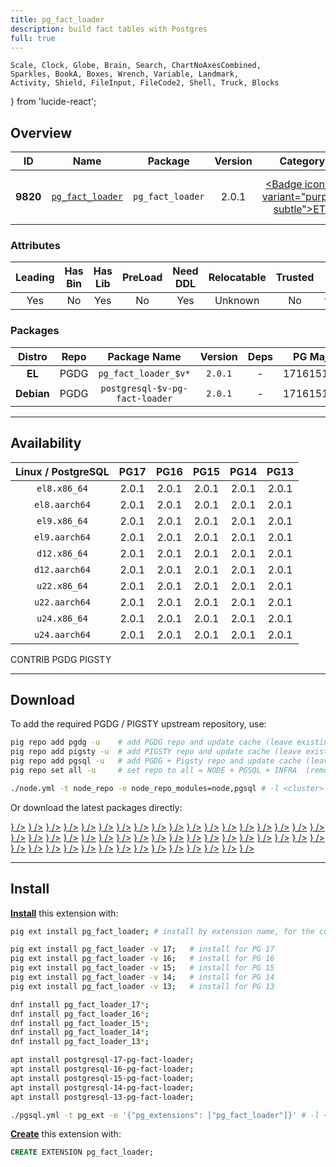 ```yaml
---
title: pg_fact_loader
description: build fact tables with Postgres
full: true
---
```


    Scale, Clock, Globe, Brain, Search, ChartNoAxesCombined,
    Sparkles, BookA, Boxes, Wrench, Variable, Landmark,
    Activity, Shield, FileInput, FileCode2, Shell, Truck, Blocks
} from 'lucide-react';

## Overview

| <TooltipIconButton tooltip="Extension unique identifier" side="top">ID</TooltipIconButton> | <TooltipIconButton tooltip="Extension name" side="top">Name</TooltipIconButton> | <TooltipIconButton tooltip="Package name for installation" side="top">Package</TooltipIconButton> | <TooltipIconButton tooltip="Latest available extension version" side="top">Version</TooltipIconButton> | <TooltipIconButton tooltip="Extension category" side="top">Category</TooltipIconButton> | <TooltipIconButton tooltip="Open source license" side="top">License</TooltipIconButton> | <TooltipIconButton tooltip="Programming language" side="top">Lang</TooltipIconButton> |
|:--------:|:--------:|:----------:|:--------------:|:---------------------------------------:|:------------------------------------------------------:|:----:|
| **9820** | [`pg_fact_loader`](https://github.com/enova/pg_fact_loader) | `pg_fact_loader` | 2.0.1 | <a href="/ext/etl" className="no-underline"><Badge icon={<Truck />} variant="purple-subtle">ETL</Badge></a> | <a href="/ext/list/license#mit" className="no-underline"><Badge icon={<Scale />} variant="blue-subtle">MIT</Badge></a> | <a href="/ext/list/lang#c"><Badge icon={<FileCode2 />} variant="blue-subtle">C</Badge></a> |

### Attributes

| <TooltipIconButton tooltip="The Primary Leading extension in the Package" side="top">Leading</TooltipIconButton> | <TooltipIconButton tooltip="Contains binary utils" side="top">Has Bin</TooltipIconButton> | <TooltipIconButton tooltip="Contains .so shared library files" side="top">Has Lib</TooltipIconButton> | <TooltipIconButton tooltip="Requires preloading via shared_preload_libraries" side="top">PreLoad</TooltipIconButton> | <TooltipIconButton tooltip="Requires CREATE EXTENSION DDL command" side="top">Need DDL</TooltipIconButton> | <TooltipIconButton tooltip="Can be installed in any schema" side="top">Relocatable</TooltipIconButton> | <TooltipIconButton tooltip="Can be created by non-superuser" side="top">Trusted</TooltipIconButton> | <TooltipIconButton tooltip="Schemas used by this extension" side="top">Schemas</TooltipIconButton> |
|:-------:|:-------:|:-------:|:-------:|:--------:|:-----------:|:-------:|:-------:|
| Yes | No | Yes | No | Yes | Unknown | No | `fact_loader` |

### Packages

| <TooltipIconButton tooltip="Linux distribution family, EL or Debian" side="top">Distro</TooltipIconButton> | <TooltipIconButton tooltip="Package repository" side="top">Repo</TooltipIconButton> | <TooltipIconButton tooltip="The RPM/DEB Package Name Pattern (replace $v with real pg major)" side="top">Package Name</TooltipIconButton> | <TooltipIconButton tooltip="Latest package version" side="top">Version</TooltipIconButton> | <TooltipIconButton tooltip="RPM/DEB Package dependencies" side="top">Deps</TooltipIconButton> | <TooltipIconButton tooltip="Available in these PostgreSQL Major Versions" side="top">PG Major</TooltipIconButton> |
|:----------:|:--------:|:------------------------:|:-----------:|:------------:|:------------------:|
|   **EL**   | <Badge variant="blue-subtle"><span className="font-bold">PGDG</span></Badge> | `pg_fact_loader_$v*` | `2.0.1` | - | <Badge variant="green-subtle">17</Badge><Badge variant="green-subtle">16</Badge><Badge variant="green-subtle">15</Badge><Badge variant="green-subtle">14</Badge><Badge variant="green-subtle">13</Badge> |
| **Debian** | <Badge variant="blue-subtle"><span className="font-bold">PGDG</span></Badge> | `postgresql-$v-pg-fact-loader` | `2.0.1` | - | <Badge variant="green-subtle">17</Badge><Badge variant="green-subtle">16</Badge><Badge variant="green-subtle">15</Badge><Badge variant="green-subtle">14</Badge><Badge variant="green-subtle">13</Badge> |



------

## Availability

| <TooltipIconButton tooltip="Linux Distro Arch / PostgreSQL Major Version" side="top">Linux / PostgreSQL </TooltipIconButton> | **PG17** | **PG16** | **PG15** | **PG14** | **PG13** |
|:-----:|:-----:|:-----:|:-----:|:-----:|:-----:|
| `el8.x86_64` | <Badge variant="blue-subtle">2.0.1</Badge> | <Badge variant="blue-subtle">2.0.1</Badge> | <Badge variant="blue-subtle">2.0.1</Badge> | <Badge variant="blue-subtle">2.0.1</Badge> | <Badge variant="blue-subtle">2.0.1</Badge> |
| `el8.aarch64` | <Badge variant="blue-subtle">2.0.1</Badge> | <Badge variant="blue-subtle">2.0.1</Badge> | <Badge variant="blue-subtle">2.0.1</Badge> | <Badge variant="blue-subtle">2.0.1</Badge> | <Badge variant="blue-subtle">2.0.1</Badge> |
| `el9.x86_64` | <Badge variant="blue-subtle">2.0.1</Badge> | <Badge variant="blue-subtle">2.0.1</Badge> | <Badge variant="blue-subtle">2.0.1</Badge> | <Badge variant="blue-subtle">2.0.1</Badge> | <Badge variant="blue-subtle">2.0.1</Badge> |
| `el9.aarch64` | <Badge variant="blue-subtle">2.0.1</Badge> | <Badge variant="blue-subtle">2.0.1</Badge> | <Badge variant="blue-subtle">2.0.1</Badge> | <Badge variant="blue-subtle">2.0.1</Badge> | <Badge variant="blue-subtle">2.0.1</Badge> |
| `d12.x86_64` | <Badge variant="blue-subtle">2.0.1</Badge> | <Badge variant="blue-subtle">2.0.1</Badge> | <Badge variant="blue-subtle">2.0.1</Badge> | <Badge variant="blue-subtle">2.0.1</Badge> | <Badge variant="blue-subtle">2.0.1</Badge> |
| `d12.aarch64` | <Badge variant="blue-subtle">2.0.1</Badge> | <Badge variant="blue-subtle">2.0.1</Badge> | <Badge variant="blue-subtle">2.0.1</Badge> | <Badge variant="blue-subtle">2.0.1</Badge> | <Badge variant="blue-subtle">2.0.1</Badge> |
| `u22.x86_64` | <Badge variant="blue-subtle">2.0.1</Badge> | <Badge variant="blue-subtle">2.0.1</Badge> | <Badge variant="blue-subtle">2.0.1</Badge> | <Badge variant="blue-subtle">2.0.1</Badge> | <Badge variant="blue-subtle">2.0.1</Badge> |
| `u22.aarch64` | <Badge variant="blue-subtle">2.0.1</Badge> | <Badge variant="blue-subtle">2.0.1</Badge> | <Badge variant="blue-subtle">2.0.1</Badge> | <Badge variant="blue-subtle">2.0.1</Badge> | <Badge variant="blue-subtle">2.0.1</Badge> |
| `u24.x86_64` | <Badge variant="blue-subtle">2.0.1</Badge> | <Badge variant="blue-subtle">2.0.1</Badge> | <Badge variant="blue-subtle">2.0.1</Badge> | <Badge variant="blue-subtle">2.0.1</Badge> | <Badge variant="blue-subtle">2.0.1</Badge> |
| `u24.aarch64` | <Badge variant="blue-subtle">2.0.1</Badge> | <Badge variant="blue-subtle">2.0.1</Badge> | <Badge variant="blue-subtle">2.0.1</Badge> | <Badge variant="blue-subtle">2.0.1</Badge> | <Badge variant="blue-subtle">2.0.1</Badge> |

<Badge variant="green-subtle"><span className="font-black">CONTRIB</span></Badge> <Badge variant="blue-subtle"><span className="font-black">PGDG</span></Badge> <Badge variant="amber-subtle"><span className="font-black">PIGSTY</span></Badge>

------

## Download

To add the required PGDG / PIGSTY upstream repository, use:

```bash tab="pig"
pig repo add pgdg -u    # add PGDG repo and update cache (leave existing repos)
pig repo add pigsty -u  # add PIGSTY repo and update cache (leave existing repos)
pig repo add pgsql -u   # add PGDG + Pigsty repo and update cache (leave existing repos)
pig repo set all -u     # set repo to all = NODE + PGSQL + INFRA  (remove existing repos)
```
```bash tab="pigsty"
./node.yml -t node_repo -e node_repo_modules=node,pgsql # -l <cluster>
```

Or download the latest packages directly:

<Files>
    <Folder name="el8.x86_64">
        <a href="https://download.postgresql.org/pub/repos/yum/17/redhat/rhel-8-x86_64/pg_fact_loader_17-2.0.1-3PGDG.rhel8.noarch.rpm"><File name="pg_fact_loader_17-2.0.1-3PGDG.rhel8.noarch.rpm" icon={<Package className="text-emerald-500" />} /></a>
        <a href="https://download.postgresql.org/pub/repos/yum/16/redhat/rhel-8-x86_64/pg_fact_loader_16-2.0.1-3PGDG.rhel8.noarch.rpm"><File name="pg_fact_loader_16-2.0.1-3PGDG.rhel8.noarch.rpm" icon={<Package className="text-emerald-500" />} /></a>
        <a href="https://download.postgresql.org/pub/repos/yum/15/redhat/rhel-8-x86_64/pg_fact_loader_15-2.0.1-3PGDG.rhel8.noarch.rpm"><File name="pg_fact_loader_15-2.0.1-3PGDG.rhel8.noarch.rpm" icon={<Package className="text-emerald-500" />} /></a>
        <a href="https://download.postgresql.org/pub/repos/yum/14/redhat/rhel-8-x86_64/pg_fact_loader_14-2.0.1-3PGDG.rhel8.noarch.rpm"><File name="pg_fact_loader_14-2.0.1-3PGDG.rhel8.noarch.rpm" icon={<Package className="text-emerald-500" />} /></a>
        <a href="https://download.postgresql.org/pub/repos/yum/13/redhat/rhel-8-x86_64/pg_fact_loader_13-2.0.1-3PGDG.rhel8.noarch.rpm"><File name="pg_fact_loader_13-2.0.1-3PGDG.rhel8.noarch.rpm" icon={<Package className="text-emerald-500" />} /></a>
    </Folder>
    <Folder name="el8.aarch64">
        <a href="https://download.postgresql.org/pub/repos/yum/17/redhat/rhel-8-aarch64/pg_fact_loader_17-2.0.1-3PGDG.rhel8.noarch.rpm"><File name="pg_fact_loader_17-2.0.1-3PGDG.rhel8.noarch.rpm" icon={<Package className="text-orange-500" />} /></a>
        <a href="https://download.postgresql.org/pub/repos/yum/16/redhat/rhel-8-aarch64/pg_fact_loader_16-2.0.1-3PGDG.rhel8.noarch.rpm"><File name="pg_fact_loader_16-2.0.1-3PGDG.rhel8.noarch.rpm" icon={<Package className="text-orange-500" />} /></a>
        <a href="https://download.postgresql.org/pub/repos/yum/15/redhat/rhel-8-aarch64/pg_fact_loader_15-2.0.1-3PGDG.rhel8.noarch.rpm"><File name="pg_fact_loader_15-2.0.1-3PGDG.rhel8.noarch.rpm" icon={<Package className="text-orange-500" />} /></a>
        <a href="https://download.postgresql.org/pub/repos/yum/14/redhat/rhel-8-aarch64/pg_fact_loader_14-2.0.1-3PGDG.rhel8.noarch.rpm"><File name="pg_fact_loader_14-2.0.1-3PGDG.rhel8.noarch.rpm" icon={<Package className="text-orange-500" />} /></a>
        <a href="https://download.postgresql.org/pub/repos/yum/13/redhat/rhel-8-aarch64/pg_fact_loader_13-2.0.1-3PGDG.rhel8.noarch.rpm"><File name="pg_fact_loader_13-2.0.1-3PGDG.rhel8.noarch.rpm" icon={<Package className="text-orange-500" />} /></a>
    </Folder>
    <Folder name="el9.x86_64">
        <a href="https://download.postgresql.org/pub/repos/yum/17/redhat/rhel-9-x86_64/pg_fact_loader_17-2.0.1-3PGDG.rhel9.noarch.rpm"><File name="pg_fact_loader_17-2.0.1-3PGDG.rhel9.noarch.rpm" icon={<Package className="text-emerald-500" />} /></a>
        <a href="https://download.postgresql.org/pub/repos/yum/16/redhat/rhel-9-x86_64/pg_fact_loader_16-2.0.1-3PGDG.rhel9.noarch.rpm"><File name="pg_fact_loader_16-2.0.1-3PGDG.rhel9.noarch.rpm" icon={<Package className="text-emerald-500" />} /></a>
        <a href="https://download.postgresql.org/pub/repos/yum/15/redhat/rhel-9-x86_64/pg_fact_loader_15-2.0.1-3PGDG.rhel9.noarch.rpm"><File name="pg_fact_loader_15-2.0.1-3PGDG.rhel9.noarch.rpm" icon={<Package className="text-emerald-500" />} /></a>
        <a href="https://download.postgresql.org/pub/repos/yum/14/redhat/rhel-9-x86_64/pg_fact_loader_14-2.0.1-3PGDG.rhel9.noarch.rpm"><File name="pg_fact_loader_14-2.0.1-3PGDG.rhel9.noarch.rpm" icon={<Package className="text-emerald-500" />} /></a>
        <a href="https://download.postgresql.org/pub/repos/yum/13/redhat/rhel-9-x86_64/pg_fact_loader_13-2.0.1-3PGDG.rhel9.noarch.rpm"><File name="pg_fact_loader_13-2.0.1-3PGDG.rhel9.noarch.rpm" icon={<Package className="text-emerald-500" />} /></a>
    </Folder>
    <Folder name="el9.aarch64">
        <a href="https://download.postgresql.org/pub/repos/yum/17/redhat/rhel-9-aarch64/pg_fact_loader_17-2.0.1-3PGDG.rhel9.noarch.rpm"><File name="pg_fact_loader_17-2.0.1-3PGDG.rhel9.noarch.rpm" icon={<Package className="text-orange-500" />} /></a>
        <a href="https://download.postgresql.org/pub/repos/yum/16/redhat/rhel-9-aarch64/pg_fact_loader_16-2.0.1-3PGDG.rhel9.noarch.rpm"><File name="pg_fact_loader_16-2.0.1-3PGDG.rhel9.noarch.rpm" icon={<Package className="text-orange-500" />} /></a>
        <a href="https://download.postgresql.org/pub/repos/yum/15/redhat/rhel-9-aarch64/pg_fact_loader_15-2.0.1-3PGDG.rhel9.noarch.rpm"><File name="pg_fact_loader_15-2.0.1-3PGDG.rhel9.noarch.rpm" icon={<Package className="text-orange-500" />} /></a>
        <a href="https://download.postgresql.org/pub/repos/yum/14/redhat/rhel-9-aarch64/pg_fact_loader_14-2.0.1-3PGDG.rhel9.noarch.rpm"><File name="pg_fact_loader_14-2.0.1-3PGDG.rhel9.noarch.rpm" icon={<Package className="text-orange-500" />} /></a>
        <a href="https://download.postgresql.org/pub/repos/yum/13/redhat/rhel-9-aarch64/pg_fact_loader_13-2.0.1-3PGDG.rhel9.noarch.rpm"><File name="pg_fact_loader_13-2.0.1-3PGDG.rhel9.noarch.rpm" icon={<Package className="text-orange-500" />} /></a>
    </Folder>
    <Folder name="d12.x86_64">
        <a href="https://apt.postgresql.org/pub/repos/apt/pool/main/p/pg-fact-loader/postgresql-17-pg-fact-loader_2.0.1-5.pgdg120+1_arm64.deb"><File name="postgresql-17-pg-fact-loader_2.0.1-5.pgdg120+1_arm64.deb" icon={<Box className="text-emerald-500" />} /></a>
        <a href="https://apt.postgresql.org/pub/repos/apt/pool/main/p/pg-fact-loader/postgresql-16-pg-fact-loader_2.0.1-5.pgdg120+1_arm64.deb"><File name="postgresql-16-pg-fact-loader_2.0.1-5.pgdg120+1_arm64.deb" icon={<Box className="text-emerald-500" />} /></a>
        <a href="https://apt.postgresql.org/pub/repos/apt/pool/main/p/pg-fact-loader/postgresql-15-pg-fact-loader_2.0.1-5.pgdg120+1_arm64.deb"><File name="postgresql-15-pg-fact-loader_2.0.1-5.pgdg120+1_arm64.deb" icon={<Box className="text-emerald-500" />} /></a>
        <a href="https://apt.postgresql.org/pub/repos/apt/pool/main/p/pg-fact-loader/postgresql-14-pg-fact-loader_2.0.1-5.pgdg120+1_arm64.deb"><File name="postgresql-14-pg-fact-loader_2.0.1-5.pgdg120+1_arm64.deb" icon={<Box className="text-emerald-500" />} /></a>
        <a href="https://apt.postgresql.org/pub/repos/apt/pool/main/p/pg-fact-loader/postgresql-13-pg-fact-loader_2.0.1-5.pgdg120+1_arm64.deb"><File name="postgresql-13-pg-fact-loader_2.0.1-5.pgdg120+1_arm64.deb" icon={<Box className="text-emerald-500" />} /></a>
    </Folder>
    <Folder name="d12.aarch64">
        <a href="https://apt.postgresql.org/pub/repos/apt/pool/main/p/pg-fact-loader/postgresql-17-pg-fact-loader_2.0.1-5.pgdg120+1_amd64.deb"><File name="postgresql-17-pg-fact-loader_2.0.1-5.pgdg120+1_amd64.deb" icon={<Box className="text-orange-500" />} /></a>
        <a href="https://apt.postgresql.org/pub/repos/apt/pool/main/p/pg-fact-loader/postgresql-16-pg-fact-loader_2.0.1-5.pgdg120+1_amd64.deb"><File name="postgresql-16-pg-fact-loader_2.0.1-5.pgdg120+1_amd64.deb" icon={<Box className="text-orange-500" />} /></a>
        <a href="https://apt.postgresql.org/pub/repos/apt/pool/main/p/pg-fact-loader/postgresql-15-pg-fact-loader_2.0.1-5.pgdg120+1_amd64.deb"><File name="postgresql-15-pg-fact-loader_2.0.1-5.pgdg120+1_amd64.deb" icon={<Box className="text-orange-500" />} /></a>
        <a href="https://apt.postgresql.org/pub/repos/apt/pool/main/p/pg-fact-loader/postgresql-14-pg-fact-loader_2.0.1-5.pgdg120+1_amd64.deb"><File name="postgresql-14-pg-fact-loader_2.0.1-5.pgdg120+1_amd64.deb" icon={<Box className="text-orange-500" />} /></a>
        <a href="https://apt.postgresql.org/pub/repos/apt/pool/main/p/pg-fact-loader/postgresql-13-pg-fact-loader_2.0.1-5.pgdg120+1_amd64.deb"><File name="postgresql-13-pg-fact-loader_2.0.1-5.pgdg120+1_amd64.deb" icon={<Box className="text-orange-500" />} /></a>
    </Folder>
    <Folder name="u22.x86_64">
        <a href="https://apt.postgresql.org/pub/repos/apt/pool/main/p/pg-fact-loader/postgresql-17-pg-fact-loader_2.0.1-5.pgdg22.04+1_amd64.deb"><File name="postgresql-17-pg-fact-loader_2.0.1-5.pgdg22.04+1_amd64.deb" icon={<Box className="text-emerald-500" />} /></a>
        <a href="https://apt.postgresql.org/pub/repos/apt/pool/main/p/pg-fact-loader/postgresql-16-pg-fact-loader_2.0.1-5.pgdg22.04+1_amd64.deb"><File name="postgresql-16-pg-fact-loader_2.0.1-5.pgdg22.04+1_amd64.deb" icon={<Box className="text-emerald-500" />} /></a>
        <a href="https://apt.postgresql.org/pub/repos/apt/pool/main/p/pg-fact-loader/postgresql-15-pg-fact-loader_2.0.1-5.pgdg22.04+1_amd64.deb"><File name="postgresql-15-pg-fact-loader_2.0.1-5.pgdg22.04+1_amd64.deb" icon={<Box className="text-emerald-500" />} /></a>
        <a href="https://apt.postgresql.org/pub/repos/apt/pool/main/p/pg-fact-loader/postgresql-14-pg-fact-loader_2.0.1-5.pgdg22.04+1_amd64.deb"><File name="postgresql-14-pg-fact-loader_2.0.1-5.pgdg22.04+1_amd64.deb" icon={<Box className="text-emerald-500" />} /></a>
        <a href="https://apt.postgresql.org/pub/repos/apt/pool/main/p/pg-fact-loader/postgresql-13-pg-fact-loader_2.0.1-5.pgdg22.04+1_amd64.deb"><File name="postgresql-13-pg-fact-loader_2.0.1-5.pgdg22.04+1_amd64.deb" icon={<Box className="text-emerald-500" />} /></a>
    </Folder>
    <Folder name="u22.aarch64">
        <a href="https://apt.postgresql.org/pub/repos/apt/pool/main/p/pg-fact-loader/postgresql-17-pg-fact-loader_2.0.1-5.pgdg22.04+1_arm64.deb"><File name="postgresql-17-pg-fact-loader_2.0.1-5.pgdg22.04+1_arm64.deb" icon={<Box className="text-orange-500" />} /></a>
        <a href="https://apt.postgresql.org/pub/repos/apt/pool/main/p/pg-fact-loader/postgresql-16-pg-fact-loader_2.0.1-5.pgdg22.04+1_arm64.deb"><File name="postgresql-16-pg-fact-loader_2.0.1-5.pgdg22.04+1_arm64.deb" icon={<Box className="text-orange-500" />} /></a>
        <a href="https://apt.postgresql.org/pub/repos/apt/pool/main/p/pg-fact-loader/postgresql-15-pg-fact-loader_2.0.1-5.pgdg22.04+1_arm64.deb"><File name="postgresql-15-pg-fact-loader_2.0.1-5.pgdg22.04+1_arm64.deb" icon={<Box className="text-orange-500" />} /></a>
        <a href="https://apt.postgresql.org/pub/repos/apt/pool/main/p/pg-fact-loader/postgresql-14-pg-fact-loader_2.0.1-5.pgdg22.04+1_arm64.deb"><File name="postgresql-14-pg-fact-loader_2.0.1-5.pgdg22.04+1_arm64.deb" icon={<Box className="text-orange-500" />} /></a>
        <a href="https://apt.postgresql.org/pub/repos/apt/pool/main/p/pg-fact-loader/postgresql-13-pg-fact-loader_2.0.1-5.pgdg22.04+1_arm64.deb"><File name="postgresql-13-pg-fact-loader_2.0.1-5.pgdg22.04+1_arm64.deb" icon={<Box className="text-orange-500" />} /></a>
    </Folder>
    <Folder name="u24.x86_64">
        <a href="https://apt.postgresql.org/pub/repos/apt/pool/main/p/pg-fact-loader/postgresql-17-pg-fact-loader_2.0.1-5.pgdg24.04+1_amd64.deb"><File name="postgresql-17-pg-fact-loader_2.0.1-5.pgdg24.04+1_amd64.deb" icon={<Box className="text-emerald-500" />} /></a>
        <a href="https://apt.postgresql.org/pub/repos/apt/pool/main/p/pg-fact-loader/postgresql-16-pg-fact-loader_2.0.1-5.pgdg24.04+1_amd64.deb"><File name="postgresql-16-pg-fact-loader_2.0.1-5.pgdg24.04+1_amd64.deb" icon={<Box className="text-emerald-500" />} /></a>
        <a href="https://apt.postgresql.org/pub/repos/apt/pool/main/p/pg-fact-loader/postgresql-15-pg-fact-loader_2.0.1-5.pgdg24.04+1_amd64.deb"><File name="postgresql-15-pg-fact-loader_2.0.1-5.pgdg24.04+1_amd64.deb" icon={<Box className="text-emerald-500" />} /></a>
        <a href="https://apt.postgresql.org/pub/repos/apt/pool/main/p/pg-fact-loader/postgresql-14-pg-fact-loader_2.0.1-5.pgdg24.04+1_amd64.deb"><File name="postgresql-14-pg-fact-loader_2.0.1-5.pgdg24.04+1_amd64.deb" icon={<Box className="text-emerald-500" />} /></a>
        <a href="https://apt.postgresql.org/pub/repos/apt/pool/main/p/pg-fact-loader/postgresql-13-pg-fact-loader_2.0.1-5.pgdg24.04+1_amd64.deb"><File name="postgresql-13-pg-fact-loader_2.0.1-5.pgdg24.04+1_amd64.deb" icon={<Box className="text-emerald-500" />} /></a>
    </Folder>
    <Folder name="u24.aarch64">
        <a href="https://apt.postgresql.org/pub/repos/apt/pool/main/p/pg-fact-loader/postgresql-17-pg-fact-loader_2.0.1-5.pgdg24.04+1_arm64.deb"><File name="postgresql-17-pg-fact-loader_2.0.1-5.pgdg24.04+1_arm64.deb" icon={<Box className="text-orange-500" />} /></a>
        <a href="https://apt.postgresql.org/pub/repos/apt/pool/main/p/pg-fact-loader/postgresql-16-pg-fact-loader_2.0.1-5.pgdg24.04+1_arm64.deb"><File name="postgresql-16-pg-fact-loader_2.0.1-5.pgdg24.04+1_arm64.deb" icon={<Box className="text-orange-500" />} /></a>
        <a href="https://apt.postgresql.org/pub/repos/apt/pool/main/p/pg-fact-loader/postgresql-15-pg-fact-loader_2.0.1-5.pgdg24.04+1_arm64.deb"><File name="postgresql-15-pg-fact-loader_2.0.1-5.pgdg24.04+1_arm64.deb" icon={<Box className="text-orange-500" />} /></a>
        <a href="https://apt.postgresql.org/pub/repos/apt/pool/main/p/pg-fact-loader/postgresql-14-pg-fact-loader_2.0.1-5.pgdg24.04+1_arm64.deb"><File name="postgresql-14-pg-fact-loader_2.0.1-5.pgdg24.04+1_arm64.deb" icon={<Box className="text-orange-500" />} /></a>
        <a href="https://apt.postgresql.org/pub/repos/apt/pool/main/p/pg-fact-loader/postgresql-13-pg-fact-loader_2.0.1-5.pgdg24.04+1_arm64.deb"><File name="postgresql-13-pg-fact-loader_2.0.1-5.pgdg24.04+1_arm64.deb" icon={<Box className="text-orange-500" />} /></a>
    </Folder>
</Files>

------

## Install

[**Install**](/docs/pgsql/extension/install) this extension with:

```bash tab="pig"
pig ext install pg_fact_loader; # install by extension name, for the current active PG version

pig ext install pg_fact_loader -v 17;   # install for PG 17
pig ext install pg_fact_loader -v 16;   # install for PG 16
pig ext install pg_fact_loader -v 15;   # install for PG 15
pig ext install pg_fact_loader -v 14;   # install for PG 14
pig ext install pg_fact_loader -v 13;   # install for PG 13
```
```bash tab="yum" 
dnf install pg_fact_loader_17*;
dnf install pg_fact_loader_16*;
dnf install pg_fact_loader_15*;
dnf install pg_fact_loader_14*;
dnf install pg_fact_loader_13*;
```
```bash tab="apt" 
apt install postgresql-17-pg-fact-loader;
apt install postgresql-16-pg-fact-loader;
apt install postgresql-15-pg-fact-loader;
apt install postgresql-14-pg-fact-loader;
apt install postgresql-13-pg-fact-loader;
```
```bash tab="ansible"
./pgsql.yml -t pg_ext -e '{"pg_extensions": ["pg_fact_loader"]}' # -l <cls>
```

[**Create**](/docs/pgsql/extension/create) this extension with:

```sql
CREATE EXTENSION pg_fact_loader;
```


